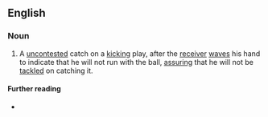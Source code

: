 ==English==

===Noun===
{{en-noun|es}}

# {{lb|en|American football}} A [[uncontested]] catch on a [[kicking]] play, after the [[receiver]] [[wave]]s his hand to indicate that he will not run with the ball, [[assure|assuring]] that he will not be [[tackle]]d on catching it.

====Further reading====
* {{pedia}}